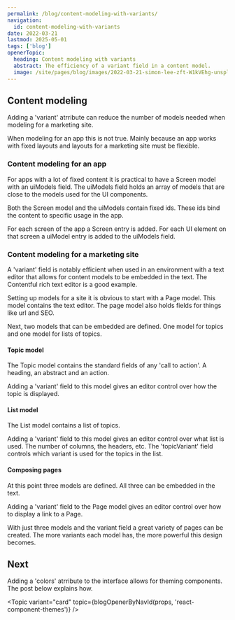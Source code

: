 ```yaml
---
permalink: /blog/content-modeling-with-variants/
navigation:
  id: content-modeling-with-variants
date: 2022-03-21
lastmod: 2025-05-01
tags: ['blog']
openerTopic:
  heading: Content modeling with variants
  abstract: The efficiency of a variant field in a content model.
  image: /site/pages/blog/images/2022-03-21-simon-lee-zft-W1kVEhg-unsplash.jpg
---
```



## Content modeling

Adding a 'variant' atrribute can reduce the number of models needed when
modeling for a marketing site.

When modeling for an app this is not true. Mainly because an app works with
fixed layouts and layouts for a marketing site must be flexible.

### Content modeling for an app

For apps with a lot of fixed content it is practical to have a Screen model with
an uiModels field. The uiModels field holds an array of models that are close to
the models used for the UI components.

Both the Screen model and the uiModels contain fixed ids. These ids bind the
content to specific usage in the app.

For each screen of the app a Screen entry is added. For each UI element on that
screen a uiModel entry is added to the uiModels field.

### Content modeling for a marketing site

A 'variant' field is notably efficient when used in an environment with a text
editor that allows for content models to be embedded in the text. The Contentful
rich text editor is a good example.

Setting up models for a site it is obvious to start with a Page model. This
model contains the text editor. The page model also holds fields for things like
url and SEO.

Next, two models that can be embedded are defined. One model for topics and one
model for lists of topics.

#### Topic model

The Topic model contains the standard fields of any 'call to action'. A heading,
an abstract and an action.

Adding a 'variant' field to this model gives an editor control over how the
topic is displayed.

#### List model

The List model contains a list of topics.

Adding a 'variant' field to this model gives an editor control over what list is
used. The number of columns, the headers, etc. The 'topicVariant' field controls
which variant is used for the topics in the list.

#### Composing pages

At this point three models are defined. All three can be embedded in the text.

Adding a 'variant' field to the Page model gives an editor control over how to
display a link to a Page.

With just three models and the variant field a great variety of pages can be
created. The more variants each model has, the more powerful this design
becomes.

## Next

Adding a 'colors' atrribute to the interface allows for theming components. The
post below explains how.

<Topic
  variant="card"
  topic={blogOpenerByNavId(props, 'react-component-themes')}
/>
